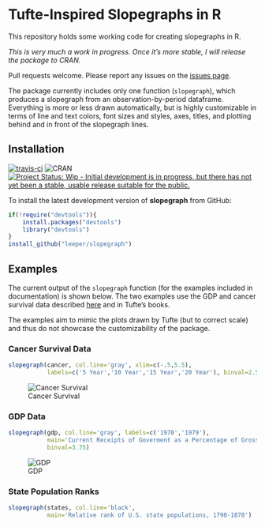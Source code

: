 # Tufte-Inspired Slopegraphs in R #

This repository holds some working code for creating slopegraphs in R.

*This is very much a work in progress. Once it's more stable, I will release the package to CRAN.*

Pull requests welcome. Please report any issues on the [issues page](https://github.com/leeper/slopegraph/issues).

The package currently includes only one function (`slopegraph`), which produces a slopegraph from an observation-by-period dataframe. Everything is more or less drawn automatically, but is highly customizable in terms of line and text colors, font sizes and styles, axes, titles, and plotting behind and in front of the slopegraph lines.

## Installation ##

[![travis-ci](https://travis-ci.org/leeper/slopegraph.svg)](https://travis-ci.org/leeper/slopegraph) 
![CRAN](http://www.r-pkg.org/badges/version/slopegraph)
[![Project Status: Wip - Initial development is in progress, but there has not yet been a stable, usable release suitable for the public.](http://www.repostatus.org/badges/0.1.0/wip.svg)](http://www.repostatus.org/#wip)

To install the latest development version of **slopegraph** from GitHub:

```R
if(!require("devtools")){
    install.packages("devtools")
    library("devtools")
}
install_github("leeper/slopegraph")
```

## Examples ##

The current output of the `slopegraph` function (for the examples included in documentation) is shown below. The two examples use the GDP and cancer survival data described [here](http://www.edwardtufte.com/bboard/q-and-a-fetch-msg?msg_id=0003nk) and in Tufte's books.

The examples aim to mimic the plots drawn by Tufte (but to correct scale) and thus do not showcase the customizability of the package.

### Cancer Survival Data ###

```R
slopegraph(cancer, col.line='gray', xlim=c(-.5,5.5),
           labels=c('5 Year','10 Year','15 Year','20 Year'), binval=2.5)
```

![Cancer Survival](inst/examples/cancer-survival.png)


### GDP Data ###

```R
slopegraph(gdp, col.line='gray', labels=c('1970','1979'), 
           main='Current Receipts of Goverment as a Percentage of Gross Domestic Product',
           binval=3.75)
```

![GDP](inst/examples/gdp.png)


### State Population Ranks ###

```R
slopegraph(states, col.line='black', 
           main='Relative rank of U.S. state populations, 1790-1870')
```

